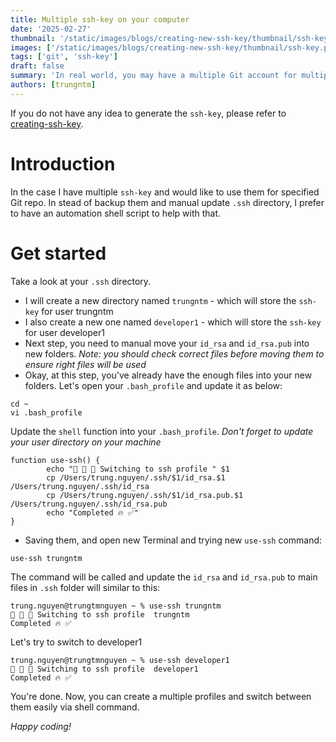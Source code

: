 ```yaml
---
title: Multiple ssh-key on your computer
date: '2025-02-27'
thumbnail: '/static/images/blogs/creating-new-ssh-key/thumbnail/ssh-key.png'
images: ['/static/images/blogs/creating-new-ssh-key/thumbnail/ssh-key.png']
tags: ['git', 'ssh-key']
draft: false
summary: 'In real world, you may have a multiple Git account for multiple Git repo. So, how to setup multiple your ssh-keys in your computer and switch between them easily?'
authors: [trungntm]
---
```


If you do not have any idea to generate the `ssh-key`, please refer to [creating-ssh-key](https://trungtmnguyen.com/blog/creating-ssh-key).

# Introduction

In the case I have multiple `ssh-key` and would like to use them for specified Git repo. In stead of backup them and manual update `.ssh` directory, I prefer to have an automation shell script to help with that.

# Get started

Take a look at your `.ssh` directory.

- I will create a new directory named `trungntm` - which will store the `ssh-key` for user trungntm
- I also create a new one named `developer1` - which will store the `ssh-key` for user developer1
- Next step, you need to manual move your `id_rsa` and `id_rsa.pub` into new folders. _Note: you should check correct files before moving them to ensure right files will be used_
- Okay, at this step, you've already have the enough files into your new folders. Let's open your `.bash_profile` and update it as below:

```
cd ~
vi .bash_profile
```

Update the `shell` function into your `.bash_profile`. _Don't forget to update your user directory on your machine_

```
function use-ssh() {
        echo "🚀 🚀 🚀 Switching to ssh profile " $1
        cp /Users/trung.nguyen/.ssh/$1/id_rsa.$1 /Users/trung.nguyen/.ssh/id_rsa
        cp /Users/trung.nguyen/.ssh/$1/id_rsa.pub.$1 /Users/trung.nguyen/.ssh/id_rsa.pub
        echo "Completed 🔥 ✅"
}
```

- Saving them, and open new Terminal and trying new `use-ssh` command:

```
use-ssh trungntm
```

The command will be called and update the `id_rsa` and `id_rsa.pub` to main files in `.ssh` folder will similar to this:

```
trung.nguyen@trungtmnguyen ~ % use-ssh trungntm
🚀 🚀 🚀 Switching to ssh profile  trungntm
Completed 🔥 ✅
```

Let's try to switch to developer1

```
trung.nguyen@trungtmnguyen ~ % use-ssh developer1
🚀 🚀 🚀 Switching to ssh profile  developer1
Completed 🔥 ✅
```

You're done. Now, you can create a multiple profiles and switch between them easily via shell command.

_Happy coding!_
